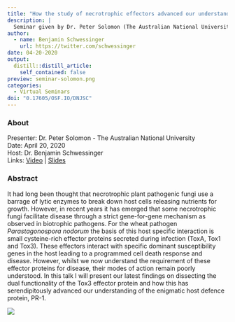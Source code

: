 ```yaml
---
title: "How the study of necrotrophic effectors advanced our understanding of the enigmatic PR-1 protein"
description: |
  Seminar given by Dr. Peter Solomon (The Australian National University). It had long been thought that necrotrophic plant pathogenic fungi use a barrage of lytic enzymes to break down host cells releasing nutrients for growth. However, in recent years it has emerged that some necrotrophic fungi facilitate disease through a strict gene-for-gene mechanism as observed in biotrophic pathogens. 
author:
  - name: Benjamin Schwessinger
    url: https://twitter.com/schwessinger
date: 04-20-2020
output:
  distill::distill_article:
    self_contained: false
preview: seminar-solomon.png
categories:
  - Virtual Seminars
doi: "0.17605/OSF.IO/DNJSC"
---
```


### About

Presenter: Dr. Peter Solomon - The Australian National University \
Date: April 20, 2020 \
Host: Dr. Benjamin Schwessinger \
Links: [Video](https://www.youtube.com/watch?v=7Kcrb5Q8CVo) \| [Slides](https://doi.org/0.17605/OSF.IO/DNJSC/)

### Abstract

It had long been thought that necrotrophic plant pathogenic fungi use a barrage of lytic enzymes to break down host cells releasing nutrients for growth.
However, in recent years it has emerged that some necrotrophic fungi facilitate disease through a strict gene-for-gene mechanism as observed in biotrophic pathogens.
For the wheat pathogen *Parastagonospora nodorum* the basis of this host specific interaction is small cysteine-rich effector proteins secreted during infection (ToxA, Tox1 and Tox3).
These effectors interact with specific dominant susceptibility genes in the host leading to a programmed cell death response and disease.
However, whilst we now understand the requirement of these effector proteins for disease, their modes of action remain poorly understood.
In this talk I will present our latest findings on dissecting the dual functionality of the Tox3 effector protein and how this has serendipitously advanced our understanding of the enigmatic host defence protein, PR-1.

![](seminar-solomon.png)
